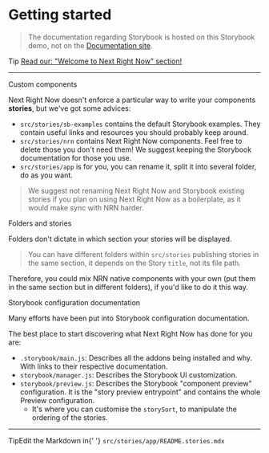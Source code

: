 
<Meta title="App/.Custom components" />

# Getting started

> The documentation regarding Storybook is hosted on this Storybook demo, not on the [Documentation site](https://unlyed.github.io/next-right-now).

<div className="tip-wrapper">
  <span className="tip">Tip</span>
  <a href={'/?path=/story/next-right-now-welcome-to-nrn--page'}>Read our: "Welcome to Next Right Now" section!</a>
</div>

---

<div className="subheading">Custom components</div>

Next Right Now doesn't enforce a particular way to write your components **stories**, but we've got some advices:
- `src/stories/sb-examples` contains the default Storybook examples. They contain useful links and resources you should probably keep around.
- `src/stories/nrn` contains Next Right Now components. Feel free to delete those you don't need them! We suggest keeping the Storybook documentation for those you use.
- `src/stories/app` is for you, you can rename it, split it into several folder, do as you want.

> We suggest not renaming Next Right Now and Storybook existing stories if you plan on using Next Right Now as a boilerplate, as it would make sync with NRN harder.

<div className="subheading">Folders and stories</div>

Folders don't dictate in which section your stories will be displayed.

> You can have different folders within `src/stories` publishing stories in the same section, it depends on the Story `title`, not its file path.

Therefore, you could mix NRN native components with your own (put them in the same section but in different folders), if you'd like to do it this way.

<div className="subheading">Storybook configuration documentation</div>

Many efforts have been put into Storybook configuration documentation.

The best place to start discovering what Next Right Now has done for you are:
- `.storybook/main.js`: Describes all the addons being installed and why. With links to their respective documentation.
- `storybook/manager.js`: Describes the Storybook UI customization.
- `storybook/preview.js`: Describes the Storybook "component preview" configuration.
It is the "story preview entrypoint" and contains the whole Preview configuration.
  - It's where you can customise the `storySort`, to manipulate the ordering of the stories.

---

<div className="tip-wrapper">
  <span className="tip">Tip</span>Edit the Markdown in{' '}
  <code>src/stories/app/README.stories.mdx</code>
</div>
